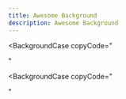 ```yaml
---
title: Awesome Background
description: Awesome Background
---
```


<Background>	

<BackgroundCase
	copyCode="<div class='absolute top-0 z-[-2] h-full w-full bg-white bg-[radial-gradient(100%_50%_at_50%_0%,rgba(0,163,255,0.13)_0,rgba(0,163,255,0)_50%,rgba(0,163,255,0)_100%)]'></div>"
>
<div className="absolute top-0 z-[-2] h-full w-full bg-white bg-[radial-gradient(100%_50%_at_50%_0%,rgba(0,163,255,0.13)_0,rgba(0,163,255,0)_50%,rgba(0,163,255,0)_100%)]"></div>
</BackgroundCase>

<BackgroundCase
  copyCode="<div className='absolute inset-0 -z-10 h-full w-full items-center px-5 py-24 [background:radial-gradient(125%_125%_at_50%_10%,#000_40%,#63e_100%)]'></div>"
>
<div className="absolute inset-0 -z-10 h-full w-full items-center px-5 py-24 [background:radial-gradient(125%_125%_at_50%_10%,#000_40%,#63e_100%)]"></div>
</BackgroundCase>

</Background>
